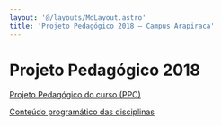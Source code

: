 ```yaml
---
layout: '@/layouts/MdLayout.astro'
title: 'Projeto Pedagógico 2018 — Campus Arapiraca'
---
```




Projeto Pedagógico 2018
=======================








[Projeto Pedagógico do curso (PPC)](/cpt/documentos/projeto-pedagogico/projeto-pedagogico-2018/ppc-2018.pdf/view)


[Conteúdo programático das disciplinas](https://docs.google.com/document/d/1KBvEgPFn3E1TT5LExmCDBXeY-7DjhF9jsfi2nqLALuE/edit)









